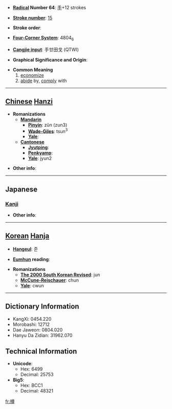 * '''[[Wiktionary:Chinese radical index| Radical]] Number 64''': [[Wiktionary:Chinese radical index 手|手]]+12 strokes

* '''[[Wiktionary:Chinese total strokes index|Stroke number]]''': [[Wiktionary:Chinese total strokes index 15|15]]

* '''Stroke order''': 

* '''[[Wiktionary:Chinese four corner index|Four-Corner System]]''': 4804<sub>6</sub>

* '''[[Wiktionary:Chinese Cangjie index|Cangjie input]]''': 手廿田戈 (QTWI)

* '''Graphical Significance and Origin''': 

* '''Common Meaning'''
*#[[economize]]
*# [[abide]] by, [[comply]] with


----

== [[Chinese]] [[Hanzi]] ==

* '''Romanizations'''
** '''[[Mandarin]]'''
*** '''[[Pinyin]]''': zǔn (zun3)
*** '''[[Wade-Giles]]''': tsun<sup>3</sup>
*** '''[[Yale]]''': 
** '''[[Cantonese]]'''
*** '''[[Jyutping]]''':
*** '''[[Penkyamp]]''': 
*** '''[[Yale]]''': jyun2

* '''Other info''': 

----

==Japanese==
===[[Kanji]]===
{{kanji|on readings=[[そん]] (son)|kun readings=[[おさえる]] (osaeru)}}

* '''Other info''':  

----

== [[Korean]] [[Hanja]] ==

* '''[[Hangeul]]''': 준

* '''[[Eumhun]] reading''': 

* '''Romanizations'''
** '''[[The 2000 South Korean Revised Romanization|The 2000 South Korean Revised]]''': jun
** '''[[McCune-Reischauer]]''': chun
** '''[[Yale]]''': cwun

----

== Dictionary Information ==

* KangXi: 0454.220
* Morobashi: 12712
* Dae Jaweon: 0804.020
* Hanyu Da Zidian: 31962.070

== Technical Information ==

* '''Unicode''':
** Hex: 6499
** Decimal: 25753
* '''Big5''':
** Hex: BCC1
** Decimal: 48321

[[fr:撙]]
